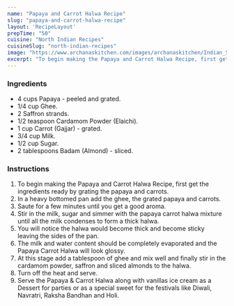 ---
name: "Papaya and Carrot Halwa Recipe"
slug: "papaya-and-carrot-halwa-recipe"
layout: 'RecipeLayout'
prepTime: "50"
cuisine: "North Indian Recipes"
cuisineSlug: "north-indian-recipes"
image: "https://www.archanaskitchen.com/images/archanaskitchen/Indian_Sweets_Mithai/Papaya_Halwa_Recipe-1.jpg"
excerpt: "To begin making the Papaya and Carrot Halwa Recipe, first get the ingredients ready by grating the papaya and carrots"
---

### Ingredients

- 4 cups Papaya - peeled and grated.
- 1/4 cup Ghee.
- 2 Saffron strands.
- 1/2 teaspoon Cardamom Powder (Elaichi).
- 1 cup Carrot (Gajjar) - grated.
- 3/4 cup Milk.
- 1/2 cup Sugar.
- 2 tablespoons Badam (Almond) - sliced.

### Instructions

1. To begin making the Papaya and Carrot Halwa Recipe, first get the ingredients ready by grating the papaya and carrots.
1. In a heavy bottomed pan add the ghee, the grated papaya and carrots.
1. Saute for a few minutes until you get a good aroma.
1. Stir in the milk, sugar and simmer with the papaya carrot halwa mixture until all the milk condenses to form a thick halwa.
1. You will notice the halwa would become thick and become sticky leaving the sides of the pan.
1. The milk and water content should be completely evaporated and the Papaya Carrot Halwa will look glossy.
1. At this stage add a tablespoon of ghee and mix well and finally stir in the cardamom powder, saffron and sliced almonds to the halwa.
1. Turn off the heat and serve.
1. Serve the Papaya & Carrot Halwa along with vanillas ice cream as a Dessert for parties or as a special sweet for the festivals like Diwali, Navratri, Raksha Bandhan and Holi.

